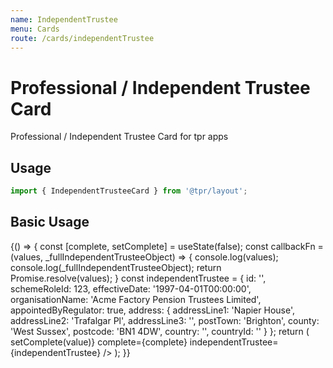 ```yaml
---
name: IndependentTrustee
menu: Cards
route: /cards/independentTrustee
---
```



# Professional / Independent Trustee Card

Professional / Independent Trustee Card for tpr apps

## Usage

```js
import { IndependentTrusteeCard } from '@tpr/layout';
```

## Basic Usage

<Playground>
  {() => {
    const [complete, setComplete] = useState(false);
    const callbackFn = (values, _fullIndependentTrusteeObject) => {
      console.log(values);
      console.log(_fullIndependentTrusteeObject);
      return Promise.resolve(values);
    }
    const independentTrustee = {
      id: '',
      schemeRoleId: 123,
      effectiveDate: '1997-04-01T00:00:00',
      organisationName: 'Acme Factory Pension Trustees Limited',
      appointedByRegulator: true,
      address: {				
				addressLine1: 'Napier House',
				addressLine2: 'Trafalgar Pl',
				addressLine3: '',
				postTown: 'Brighton',
				county: 'West Sussex',
				postcode: 'BN1 4DW',
				country: '',
				countryId: ''
			}
    };
		return (
			<IndependentTrusteeCard
        onSaveAppointed={callbackFn}
				onRemove={callbackFn}
				onCorrect={(value) => setComplete(value)}
				complete={complete}
				independentTrustee={independentTrustee}
			/>
		);
  }}
</Playground>
